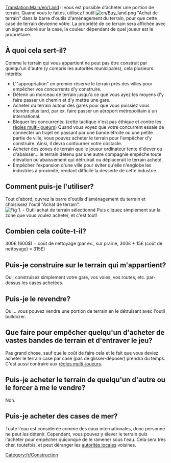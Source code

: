 [[Translation:Main/en/Land]]
Il vous est possible d'acheter une portion de terrain. Quand vous le faites, utilisez l'outil [[File:en/Buy land.png]] "Achat de terrain" dans la barre d'outils d'aménagement du terrain, pour que cette case de terrain devienne vôtre. La propriété de ce terrain sera affichée avec un signe coloré sur la case, la couleur dépendant de quel joueur est le propriétaire.

==À quoi cela sert-il?==
Comme le terrain qui vous appartient ne peut pas être construit par quelqu'un d'autre (y compris les autorités municipales), cela plusieurs intérêts:

*L'"appropriation" en premier réserve le terrain près des villes pour empêcher vos concurrents d'y construire.
*Détenir un morceau de terrain jusqu'à ce que vous ayez les moyens d'y faire passer un chemin et d'y mettre une gare.
*Acheter du terrain autour des gares pour que vous puissiez vous étendre plus tard, par ex. faire passer un aéroport métropolitain à un international.
*Bloquer les concurrents: (cette tactique n'est pas éthique et contre les [[Main/fr/Règles multi-joueurs|règles multi-joueurs]]) Quand vous voyez que votre concurrent essaie de connecter un trajet en passant par une bande étroite ou une petite partie de ville, vous pouvez acheter le terrain pour l'empêcher d'y construire. Ainsi, il devra contourner votre obstacle.
*Acheter des zones de terrain que le joueur ordinateur tente d'élever ou d'abaisser... le terrain détenu par une autre compagnie empêche toute élévation ou abaissement qui détruirait ou déplacerait le terrain acheté.
*Empêcher l'expansion d'une ville pour éviter qu'elle n'englobe les industries à proximité, rendant difficile la desserte de cette industrie.

==Comment puis-je l'utiliser?==

Tout d'abord, ouvrez la barre d'outils d'aménagement du terrain et choisissez l'outil "Achat de terrain".
[[File:en/Landscaping.png|center|none|frame|Fig 1. - Outil achat de terrain sélectionné]]
Puis cliquez simplement sur la zone que vous voulez acheter, et c'est tout!

==Combien cela coûte-t-il?==
300£ (600$) + coût de nettoyage (par ex., sur prairie, 300£ + 15£ (coût de nettoyage) = 315£)

==Puis-je construire sur le terrain qui m'appartient?==
Oui; construisez simplement votre gare, vos voies, vos routes, etc. par-dessus les cases achetées.

==Puis-je le revendre?==
Oui... vous pouvez vendre une portion de terrain en le détruisant avec l'outil bulldozer.

==Que faire pour empêcher quelqu'un d'acheter de vastes bandes de terrain et d'entraver le jeu?==
Pas grand chose, sauf que le coût de faire cela et le fait que vous deviez acheter le terrain case par case (pas de glisser-déposer) prendra du temps. C'est aussi contraire aux [[Main/fr/Règles multi-joueurs|règles multi-joueurs]].

==Puis-je acheter le terrain de quelqu'un d'autre ou le forcer à me le vendre?==
Non.

==Puis-je acheter des cases de mer?==
Toute l'eau est considérée comme des eaux internationales, donc personne ne peut les détenir. Cependant, vous pouvez y élever le terrain puis l'acheter pour empêcher quiconque de le ramener sous l'eau. Cela sera très cher, toutefois, et peut déranger les [[Main/fr/Municipalité|autorités locales]] voisines.

[[Category:fr/Construction]]